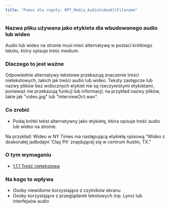 ```yaml
---
title: "Pomoc dla reguły: RPT_Media_AudioVideoAltFilename"
---
```


<div className="toolHelp">
<Row>
<Column colLg={16} colMd={8} colSm={4} className="toolHead">

### Nazwa pliku używana jako etykieta dla wbudowanego audio lub wideo

<div id="locLevel"></div>

Audio lub wideo na stronie musi mieć alternatywę w postaci krótkiego tekstu, który opisuje treść medium.

</Column>
</Row>
<Row>
<Column colLg={11} colMd={5} colSm={4} className="toolMain">

### Dlaczego to jest ważne

Odpowiednie alternatywy tekstowe przekazują znaczenie treści nietekstowych, takich jak treści audio lub wideo. Teksty zastępcze lub nazwy plików bez widocznych etykiet nie są rzeczywistymi etykietami, ponieważ nie przekazują funkcji lub informacji; na przykład nazwy plików, takie jak "video.jpg" lub "interviewOct.wav".


<div id="locSnippet"></div>

### Co zrobić

* Podaj krótki tekst alternatywny jako etykietę, która opisuje treść audio lub wideo na stronie.

Na przykład: Wideo w NY Times ma następującą etykietę opisową "Wideo z doskonałej jadłodajni 'Clay Pit' znajdującej się w centrum Austin, TX."

</Column>
<Column colLg={5} colMd={3} colSm={4} className="toolLeft">

### O tym wymaganiu

* [1.1.1 Treść nietekstowa](https://wcag.lepszyweb.pl/#non-text-content)

### Na kogo to wpływa

* Osoby niewidome korzystające z czytników ekranu
* Osoby korzystające z przeglądarek tekstowych (np. Lynx) lub interfejsów audio

</Column>
</Row>
</div>

